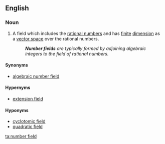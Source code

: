 ==English==
{{wikipedia}}

===Noun===
{{en-noun|head=[[number]] [[field]]}}

# {{mathematics|algebraic number theory}} A field which includes the [[rational number]]s and has [[finite]] [[dimension]] as a [[vector space]] over the rational numbers.
#: '''''Number fields''' are typically formed by adjoining algebraic integers to the field of rational numbers.''

====Synonyms====
* [[algebraic number field]]

====Hypernyms====
* [[extension field]]

====Hyponyms====
* [[cyclotomic field]]
* [[quadratic field]]

[[ta:number field]]